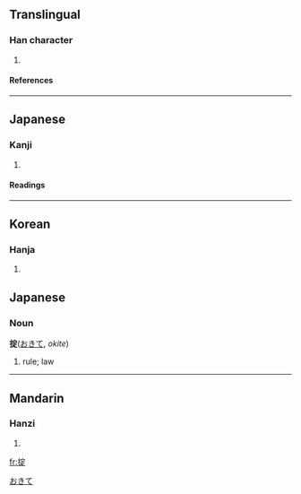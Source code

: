 ==Translingual==
===Han character===
{{Han char|rn=64|rad=手|as=08|sn=11|four=5308<sub>1</sub>|canj=手十一人 (QJMO)}}
# {{defn|Han|sort=手08}}
====References====
{{Han ref|kx=0438.100|dkj=12272|dj=0788.070|hdz=31906.070|uh=639F|ud=25503|bh=D57E|bd=54654}}
----
==Japanese==
===Kanji===
{{ja-kanji|grade=|rs=手08}}
# {{defn|Japanese}} 
====Readings====
{{ja-readings|on=[[とう]] (tō), [[てい]] (tei), [[じょう]] (jō)|kun=[[おきて]] (okite)}}
----
==Korean==
===Hanja===
{{ko-hanja|hangeul=정|eumhun=|rv=jeong|mr=chŏng|y=ceng}}
# {{defn|Korean}}


==Japanese==
===Noun===
'''掟'''([[おきて]], ''okite'')
#rule; law
[[Category:Japanese nouns|おきて]]
----
==Mandarin==
===Hanzi===
{{cmn-hanzi|pin=[[luě]] (lue3), [[zhěng]] (zheng3)|wg=<sup>3</sup>, cheng<sup>3</sup>}}
# {{defn|Mandarin}}

[[fr:掟]]